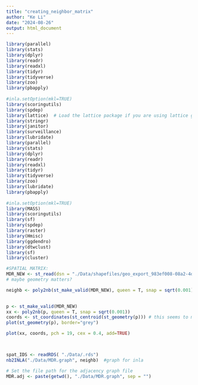 ```yaml
---
title: "creating_neighbor_matrix"
author: "Ke Li"
date: "2024-08-26"
output: html_document
---
```


```r
library(parallel)
library(stats)
library(dplyr)
library(readr)
library(readxl)
library(tidyr)
library(tidyverse)
library(zoo)
library(pbapply)
 
#inla.setOption(mkl=TRUE)
library(scoringutils)
library(spdep)
library(lattice)  # Load the lattice package if you are using lattice graphics
library(stringr)
library(janitor)
library(surveillance)
library(lubridate)
library(parallel)
library(stats)
library(dplyr)
library(readr)
library(readxl)
library(tidyr)
library(tidyverse)
library(zoo)
library(lubridate)
library(pbapply)
 
#inla.setOption(mkl=TRUE)
library(MASS)
library(scoringutils)
library(sf)
library(spdep)
library(raster)
library(Hmisc)
library(ggdendro)
library(dtwclust)
library(sf)
library(cluster)
```

```r
#SPATIAL MATRIX:
MDR_NEW <- st_read(dsn = "./Data/shapefiles/geo_export_983ef008-08a2-4deb-865c-64cde571e14c.shp") #shape file
# maybe geometry matters?

neighb <- poly2nb(st_make_valid(MDR_NEW), queen = T, snap = sqrt(0.001))

 
p <- st_make_valid(MDR_NEW)
xx <- poly2nb(p, queen = T, snap = sqrt(0.001))
coords <- st_coordinates(st_centroid(st_geometry(p))) # this seems to miss some polygons
plot(st_geometry(p), border="grey")

plot(xx, coords, pch = 19, cex = 0.4, add=TRUE)

 

spat_IDS <- readRDS( "./Data/.rds")
nb2INLA("./Data/MDR.graph", neighb)  #graph for inla

# Set the file path for the adjacency graph file
MDR.adj <- paste(getwd(), "./Data/MDR.graph", sep = "")


```

